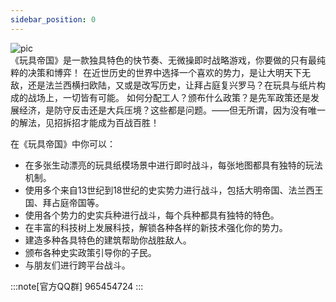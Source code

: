 ```yaml
---
sidebar_position: 0
---
```

![pic](images/intro.jpg)  
《玩具帝国》是一款独具特色的快节奏、无微操即时战略游戏，你要做的只有最纯粹的决策和博弈！
在近世历史的世界中选择一个喜欢的势力，是让大明天下无敌，还是法兰西横扫欧陆，又或是改写历史，让拜占庭复兴罗马？在玩具与纸片构成的战场上，一切皆有可能。
如何分配工人？颁布什么政策？是先军政策还是发展经济，是防守反击还是大兵压境？这些都是问题。——但无所谓，因为没有唯一的解法，见招拆招才能成为百战百胜！

在《玩具帝国》中你可以：

- 在多张生动漂亮的玩具纸模场景中进行即时战斗，每张地图都具有独特的玩法机制。
- 使用多个来自13世纪到18世纪的史实势力进行战斗，包括大明帝国、法兰西王国、拜占庭帝国等。
- 使用各个势力的史实兵种进行战斗，每个兵种都具有独特的特色。
- 在丰富的科技树上发展科技，解锁各种各样的新技术强化你的势力。
- 建造多种各具特色的建筑帮助你战胜敌人。
- 颁布各种史实政策引导你的子民。
- 与朋友们进行跨平台战斗。

:::note[官方QQ群]
965454724
:::